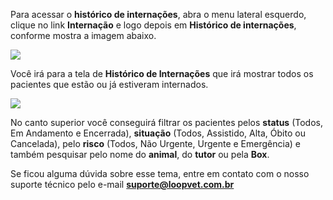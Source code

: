 Para acessar o **histórico de internações**, abra o menu lateral esquerdo, clique no link **Internação** e logo depois em **Histórico de internações**, conforme mostra a imagem abaixo.

<img src="/imagem-1.0-link-historico-de-internacoes.webp" />

Você irá para a tela de **Histórico de Internações** que irá mostrar todos os pacientes que estão ou já estiveram internados.

<img src="/imagem-1.1-historico-de-internacoes.webp" />

No canto superior você conseguirá filtrar os pacientes pelos **status** (Todos, Em Andamento e Encerrada), **situação** (Todos, Assistido, Alta, Óbito ou Cancelada), pelo **risco** (Todos, Não Urgente, Urgente e Emergência) e também pesquisar pelo nome do **animal**, do **tutor** ou pela **Box**.

Se ficou alguma dúvida sobre esse tema, entre em contato com o nosso suporte técnico pelo e-mail **suporte@loopvet.com.br**
